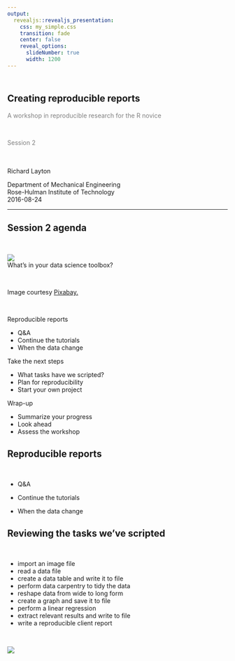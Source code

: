 ```yaml
---
output:
  revealjs::revealjs_presentation:
    css: my_simple.css
    transition: fade
    center: false
    reveal_options:
      slideNumber: true
      width: 1200
---
```





## <br>Creating reproducible reports
<!-- custom title page -->

<p style="color:#808080">A workshop in reproducible research for the R novice</p >

<br>
<p style="color:#808080">Session 2</p >

<br>
<br>
Richard Layton

<footnotesize>
Department of Mechanical Engineering  
Rose-Hulman Institute of Technology  
2016-08-24  
</footnotesize>



***

<div id="left45">

<h2>Session 2 agenda</h2>

<br>

![](../resources/images/tools-575622.png)  
<mycaption>What's in your data science toolbox?</mycaption> 

<br> 

<footnotesize>Image courtesy  [Pixabay.](https://pixabay.com/en/tools-hammer-saw-shovel-575622/)</footnotesize>

</div>


<div id="left10">
<br>
</div>


<div id="right45"> 

Reproducible reports

- Q&A 
- Continue the tutorials
- When the data change 

Take the next steps 

- What tasks have we scripted? 
- Plan for reproducibility 
- Start your own project 

Wrap-up 

- Summarize your progress 
- Look ahead	 
- Assess the workshop 

</div>



## Reproducible reports

<br>

- Q&A 

- Continue the tutorials

- When the data change 


## Reviewing the tasks we've scripted 

<div id="left60"> 

<br>

- import an image file  
- read a data file 
- create a data table and write it to file 
- perform data carpentry to tidy the data 
- reshape data from wide to long form 
- create a graph and save it to file 
- perform a linear regression 
- extract relevant results and write to file 
- write a reproducible client report 

</div>


<div id="right40"> 

<br>

![](../resources/images/script-screen.png)

</div>





